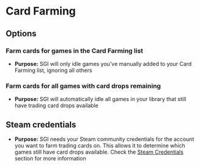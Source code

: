 # Card Farming

## Options

### Farm cards for games in the Card Farming list
* **Purpose:** SGI will only idle games you've manually added to your Card Farming list, ignoring all others

### Farm cards for all games with card drops remaining

* **Purpose:** SGI will automatically idle all games in your library that still have trading card drops available

## Steam credentials

* **Purpose:** SGI needs your Steam community credentials for the account you want to farm trading cards on. This allows it to determine which games still have card drops available. Check the [Steam Credentials](/steam-credentials) section for more information